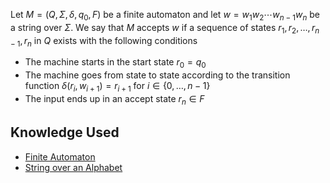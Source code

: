 Let <math display="inline">M = \left( Q, \Sigma, \delta, q_{0}, F \right)</math> be a finite automaton and let <math display="inline">w = w_{1} w_{2}  \dotsb w_{n - 1}w_{n}</math> be a string over <math display="inline">\Sigma</math>. We say that <math display="inline">M</math> accepts <math display="inline">w</math> if a sequence of states <math display="inline">r_{1}, r_{2},  \dots ,r_{n - 1},r_{n}</math> in <math display="inline">Q</math> exists with the following conditions

* The machine starts in the start state <math display="block">r_{0}= q_{0}</math>
* The machine goes from state to state according to the transition function <math display="block">\delta\left(r_{i}, w_{i + 1}\right)= r_{i + 1} \text{ for } i \in \left\{0, \ldots, n-1  \right\}</math>
* The input ends up in an accept state <math display="block">r_{n} \in F</math>

== Knowledge Used ==

* [[Finite Automaton]]
* [[String over an Alphabet]]
{{Knowledge Metadata|Computability|Definition}}